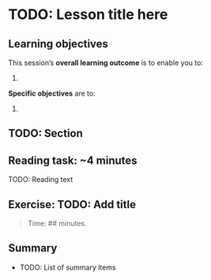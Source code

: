 # TODO: Lesson title here

<!-- TODO: Add an introduction here -->

## Learning objectives

This session’s **overall learning outcome** is to enable you to:

1.  

**Specific objectives** are to:

1.  

## TODO: Section

::: callout-note
## Reading task: \~4 minutes

TODO: Reading text
:::

## Exercise: TODO: Add title

> Time: \## minutes.

## Summary

-   TODO: List of summary items
